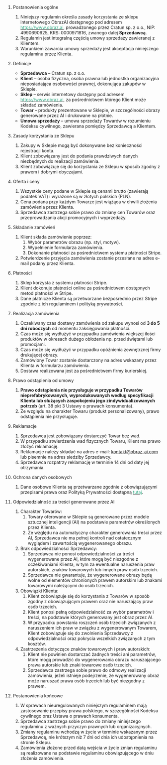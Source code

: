 1. Postanowienia ogólne
    1. Niniejszy regulamin określa zasady korzystania ze sklepu internetowego ObrazAI dostępnego pod adresem [<font color='#3BAE89'>https://www.obraz.ai</font>](https://www.obraz.ai), prowadzonego przez Cratun sp. z o.o., NIP: 4990690625, KRS: 0000971816, zwanego dalej **Sprzedawcą**.
    2. Regulamin jest integralną częścią umowy sprzedaży zawieranej z Klientem.
    3. Warunkiem zawarcia umowy sprzedaży jest akceptacja niniejszego regulaminu przez Klienta.


2. Definicje
    - **Sprzedawca** – Cratun sp. z o.o.
    - **Klient** – osoba fizyczna, osoba prawna lub jednostka organizacyjna nieposiadająca osobowości prawnej, dokonująca zakupów w Sklepie.
    - **Sklep** – serwis internetowy dostępny pod adresem [<font color='#3BAE89'>https://www.obraz.ai</font>](https://www.obraz.ai), za pośrednictwem którego Klient może składać zamówienia.
    - **Towar** – produkty prezentowane w Sklepie, w szczególności obrazy generowane przez AI i drukowane na płótnie.
    - **Umowa sprzedaży** – umowa sprzedaży Towarów w rozumieniu Kodeksu cywilnego, zawierana pomiędzy Sprzedawcą a Klientem.


3. Zasady korzystania ze Sklepu
    1. Zakupy w Sklepie mogą być dokonywane bez konieczności rejestracji konta.
    2. Klient zobowiązany jest do podania prawdziwych danych niezbędnych do realizacji zamówienia.
    3. Klient zobowiązuje się do korzystania ze Sklepu w sposób zgodny z prawem i dobrymi obyczajami.

4. Oferta i ceny
    1. Wszystkie ceny podane w Sklepie są cenami brutto (zawierają podatek VAT) i wyrażone są w złotych polskich (PLN).
    2. Cena podana przy każdym Towarze jest wiążąca w chwili złożenia zamówienia przez Klienta.
    3. Sprzedawca zastrzega sobie prawo do zmiany cen Towarów oraz przeprowadzania akcji promocyjnych i wyprzedaży.

5. Składanie zamówień
    1. Klient składa zamówienie poprzez:
        1. Wybór parametrów obrazu (np. styl, motyw).
        2. Wypełnienie formularza zamówienia.
        3. Dokonanie płatności za pośrednictwem systemu płatności Stripe.
    2. Potwierdzenie przyjęcia zamówienia zostanie przesłane na adres e-mail podany przez Klienta.

6. Płatności
    1. Sklep korzysta z systemu płatności Stripe.
    2. Klient dokonuje płatności online za pośrednictwem dostępnych metod płatności w Stripe.
    3. Dane płatnicze Klienta są przetwarzane bezpośrednio przez Stripe zgodnie z ich regulaminem i polityką prywatności.

7. Realizacja zamówienia
    1. Oczekiwany czas dostawy zamówienia od zakupu wynosi od **3 do 5 dni roboczych** od momentu zaksięgowania płatności.
    2. Czas może się wydłużyć w przypadku zamówienia większej ilości produktów w okresach dużego obłożenia np. przed świętami lub promocjami.
    3. Czas może się wydłużyć w przypadku opóźnienia zewnętrznej firmy drukującej obrazy.
    4. Zamówiony Towar zostanie dostarczony na adres wskazany przez Klienta w formularzu zamówienia.
    5. Dostawa realizowana jest za pośrednictwem firmy kurierskiej.

8. Prawo odstąpienia od umowy
    1. **Prawo odstąpienia nie przysługuje w przypadku Towarów nieprefabrykowanych, wyprodukowanych według specyfikacji Klienta lub służących zaspokojeniu jego zindywidualizowanych potrzeb** (art. 38 pkt 3 Ustawy o prawach konsumenta).
    2. Ze względu na charakter Towaru (produkt personalizowany), prawo odstąpienia nie przysługuje.

9. Reklamacje
    1. Sprzedawca jest zobowiązany dostarczyć Towar bez wad.
    2. W przypadku stwierdzenia wad fizycznych Towaru, Klient ma prawo złożyć reklamację.
    3. Reklamacje należy składać na adres e-mail: kontakt@obraz-ai.com lub pisemnie na adres siedziby Sprzedawcy.
    4. Sprzedawca rozpatrzy reklamację w terminie 14 dni od daty jej otrzymania.

10. Ochrona danych osobowych
    1. Dane osobowe Klienta są przetwarzane zgodnie z obowiązującymi przepisami prawa oraz Polityką Prywatności dostępną [<font color='#3BAE89'>tutaj</font>](https://www.obraz.ai/privacy-policy).

11. Odpowiedzialność za treści generowane przez AI
    1. Charakter Towarów:
        1. Towary oferowane w Sklepie są generowane przez modele sztucznej inteligencji (AI) na podstawie parametrów określonych przez Klienta.
        2. Ze względu na automatyczny charakter generowania treści przez AI, Sprzedawca nie ma pełnej kontroli nad ostatecznym wyglądem i zawartością wygenerowanego obrazu.
     2. Brak odpowiedzialności Sprzedawcy:
         1. Sprzedawca nie ponosi odpowiedzialności za treści wygenerowane przez AI, które mogą być niezgodne z oczekiwaniami Klienta, w tym za ewentualne naruszenia praw autorskich, znaków towarowych lub innych praw osób trzecich.
         2. Sprzedawca nie gwarantuje, że wygenerowane obrazy będą wolne od elementów chronionych prawem autorskim lub znakami towarowymi należącymi do osób trzecich.
     3. Obowiązki Klienta:
         1. Klient zobowiązuje się do korzystania z Towarów w sposób zgodny z obowiązującym prawem oraz nie naruszający praw osób trzecich.
         2. Klient ponosi pełną odpowiedzialność za wybór parametrów i treści, na podstawie których generowany jest obraz przez AI.
         3. W przypadku powstania roszczeń osób trzecich związanych z naruszeniem ich praw w związku z wygenerowanym Towarem, Klient zobowiązuje się do zwolnienia Sprzedawcy z odpowiedzialności oraz pokrycia wszelkich związanych z tym kosztów.
     4. Zastrzeżenia dotyczące znaków towarowych i praw autorskich:
         1. Klient nie powinien dostarczać żadnych treści ani parametrów, które mogą prowadzić do wygenerowania obrazu naruszającego prawa autorskie lub znaki towarowe osób trzecich.
         2. Sprzedawca zastrzega sobie prawo do odmowy realizacji zamówienia, jeżeli istnieje podejrzenie, że wygenerowany obraz może naruszać prawa osób trzecich lub być niezgodny z prawem.

12. Postanowienia końcowe
    1. W sprawach nieuregulowanych niniejszym regulaminem mają zastosowanie przepisy prawa polskiego, w szczególności Kodeksu cywilnego oraz Ustawa o prawach konsumenta.
    2. Sprzedawca zastrzega sobie prawo do zmiany niniejszego regulaminu z ważnych przyczyn prawnych lub organizacyjnych.
    3. Zmiany regulaminu wchodzą w życie w terminie wskazanym przez Sprzedawcę, nie krótszym niż 7 dni od dnia ich udostępnienia na stronie Sklepu.
    4. Zamówienia złożone przed datą wejścia w życie zmian regulaminu są realizowane na podstawie regulaminu obowiązującego w dniu złożenia zamówienia.
